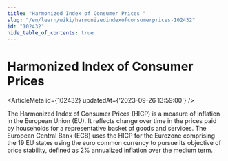 ```yaml
---
title: "Harmonized Index of Consumer Prices "
slug: "/en/learn/wiki/harmonizedindexofconsumerprices-102432"
id: "102432"
hide_table_of_contents: true
---
```



# Harmonized Index of Consumer Prices 

<ArticleMeta id={102432} updatedAt={'2023-09-26 13:59:00'} />
<div className='border-solid border-b border-t-0 my-4 border-[var(--ifm-color-gray-300)]' />

The Harmonized Index of Consumer Prices (HICP) is a measure of inflation in the European Union (EU). It reflects change over time in the prices paid by households for a representative basket of goods and services. The European Central Bank (ECB) uses the HICP for the Eurozone comprising the 19 EU states using the euro common currency to pursue its objective of price stability, defined as 2% annualized inflation over the medium term.
